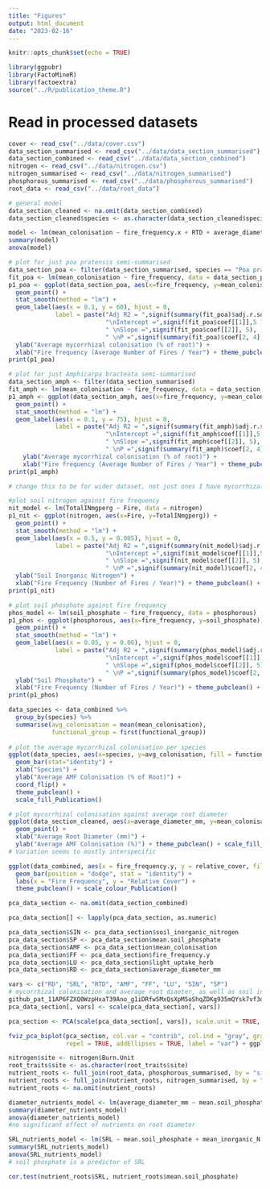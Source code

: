```yaml
---
title: "Figures"
output: html_document
date: "2023-02-16"
---
```


```r
knitr::opts_chunk$set(echo = TRUE)
```

```r
library(ggpubr)
library(FactoMineR)
library(factoextra)
source("../R/publication_theme.R")
```

# Read in processed datasets
```r
cover <- read_csv("../data/cover.csv")
data_section_summarised <- read_csv("../data/data_section_summarised")
data_section_combined <- read_csv("../data/data_section_combined")
nitrogen <- read_csv("../data/nitrogen.csv")
nitrogen_summarised <- read_csv("../data/nitrogen_summarised")
phosphorous_summarised <- read_csv("../data/phosphorous_summarised")
root_data <- read_csv("../data/root_data")
```

```r
# general model
data_section_cleaned <- na.omit(data_section_combined)
data_section_cleaned$species <- as.character(data_section_cleaned$species)

model <- lm(mean_colonisation ~ fire_frequency.x + RTD + average_diameter_mm + SRL + soil_inorganic_nitrogen + mean.soil_phosphate + species, data = data_section_cleaned)
summary(model)
anova(model)

# plot for just poa pratensis semi-summarised
data_section_poa <- filter(data_section_summarised, species == "Poa pratensis")
fit_poa <- lm(mean_colonisation ~ fire_frequency, data = data_section_poa)
p1_poa <- ggplot(data_section_poa, aes(x=fire_frequency, y=mean_colonisation)) + 
  geom_point() + 
  stat_smooth(method = "lm") + 
  geom_label(aes(x = 0.1, y = 60), hjust = 0, 
             label = paste("Adj R2 = ",signif(summary(fit_poa)$adj.r.squared, 5), 
                           "\nIntercept =",signif(fit_poa$coef[[1]],5 ), 
                           " \nSlope =",signif(fit_poa$coef[[2]], 5), 
                           " \nP =",signif(summary(fit_poa)$coef[2, 4], 5))) +
  ylab("Average mycorrhizal colonisation (% of root)") +
  xlab("Fire frequency (Average Number of Fires / Year") + theme_pubclean() + scale_colour_Publication()
print(p1_poa)

# plot for just Amphicarpa bracteata semi-summarised
data_section_amph <- filter(data_section_summarised)
fit_amph <- lm(mean_colonisation ~ fire_frequency, data = data_section_amph)
p1_amph <- ggplot(data_section_amph, aes(x=fire_frequency, y=mean_colonisation)) + 
  geom_point() + 
  stat_smooth(method = "lm") + 
  geom_label(aes(x = 0.1, y = 75), hjust = 0, 
             label = paste("Adj R2 = ",signif(summary(fit_amph)$adj.r.squared, 5), 
                           "\nIntercept =",signif(fit_amph$coef[[1]],5 ), 
                           " \nSlope =",signif(fit_amph$coef[[2]], 5), 
                           " \nP =",signif(summary(fit_amph)$coef[2, 4], 5))) +
    ylab("Average mycorrhizal colonisation (% of root)") +
    xlab("Fire frequency (Average Number of Fires / Year") + theme_pubclean() + scale_colour_Publication()
print(p1_amph)
```



```r
# change this to be for wider dataset, not just ones I have mycorrhizal data on

#plot soil nitrogen against fire frequency
nit_model <- lm(TotalINmgperg ~ Fire, data = nitrogen)
p1_nit <- ggplot(nitrogen, aes(x=Fire, y=TotalINmgperg)) + 
  geom_point() + 
  stat_smooth(method = "lm") + 
  geom_label(aes(x = 0.5, y = 0.005), hjust = 0, 
             label = paste("Adj R2 = ",signif(summary(nit_model)$adj.r.squared, 5), 
                           "\nIntercept =",signif(nit_model$coef[[1]],5 ), 
                           " \nSlope =",signif(nit_model$coef[[2]], 5), 
                           " \nP =",signif(summary(nit_model)$coef[2, 4], 5))) +
  ylab("Soil Inorganic Nitrogen") +
  xlab("Fire Frequency (Number of Fires / Year)") + theme_pubclean() + scale_colour_Publication()
print(p1_nit)

# plot soil phosphate against fire frequency
phos_model <- lm(soil_phosphate ~ fire_frequency, data = phosphorous)
p1_phos <- ggplot(phosphorous, aes(x=fire_frequency, y=soil_phosphate)) + 
  geom_point() + 
  stat_smooth(method = "lm") + 
  geom_label(aes(x = 0.05, y = 0.06), hjust = 0, 
             label = paste("Adj R2 = ",signif(summary(phos_model)$adj.r.squared, 5), 
                           "\nIntercept =",signif(phos_model$coef[[1]],5 ), 
                           " \nSlope =",signif(phos_model$coef[[2]], 5), 
                           " \nP =",signif(summary(phos_model)$coef[2, 4], 5))) +
  ylab("Soil Phosphate") +
  xlab("Fire Frequency (Number of Fires / Year)") + theme_pubclean() + scale_colour_Publication()
print(p1_phos)
```

```r
data_species <- data_combined %>%
  group_by(species) %>%
  summarise(avg_colonisation = mean(mean_colonisation),
            functional_group = first(functional_group))
  
# plot the average mycorrhizal colonisation per species
ggplot(data_species, aes(x=species, y=avg_colonisation, fill = functional_group)) + 
  geom_bar(stat="identity") + 
  xlab("Species") +
  ylab("Average AMF Colonisation (% of Root)") +
  coord_flip() + 
  theme_pubclean() + 
  scale_fill_Publication()
```

```r
# plot mycorrhizal colonisation against average root diameter
ggplot(data_section_cleaned, aes(x=average_diameter_mm, y=mean_colonisation, color = species)) +
  geom_point() +
  xlab("Average Root Diameter (mm)") +
  ylab("Average AMF Colonisation (%)") + theme_pubclean() + scale_fill_Publication()
# Variation seems to mostly interspecific
```
```r
ggplot(data_combined, aes(x = fire_frequency.y, y = relative_cover, fill = species)) +
  geom_bar(position = "dodge", stat = "identity") +
  labs(x = "Fire Frequency", y = "Relative Cover") +
  theme_pubclean() + scale_colour_Publication()
```


```r
pca_data_section <- na.omit(data_section_combined)

pca_data_section[] <- lapply(pca_data_section, as.numeric)

pca_data_section$SIN <- pca_data_section$soil_inorganic_nitrogen
pca_data_section$SP <- pca_data_section$mean.soil_phosphate
pca_data_section$AMF <- pca_data_section$mean_colonisation
pca_data_section$FF <- pca_data_section$fire_frequency.y
pca_data_section$LU <- pca_data_section$light_uptake_herb 
pca_data_section$RD <- pca_data_section$average_diameter_mm

vars <- c("RD", "SRL", "RTD", "AMF", "FF", "LU", "SIN", "SP")
# mycorrhizal colonisation and average root diaeter, as well as soil inorganic nitrogen don't contribute to the variance in the data
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
pca_data_section[, vars] <- scale(pca_data_section[, vars])

pca_section <- PCA(scale(pca_data_section[, vars]), scale.unit = TRUE, ncp = 5, graph = FALSE)

fviz_pca_biplot(pca_section, col.var = "contrib", col.ind = "gray", gradient.cols = c("#386cb0","#7fc97f","#ef3b2c"), 
                repel = TRUE, addEllipses = TRUE, label = "var") + ggplot2::theme(plot.title = "PCA") + theme_pubclean() + scale_fill_Publication()
```

```r
nitrogen$site <- nitrogen$Burn.Unit 
root_traits$site <- as.character(root_traits$site)
nutrient_roots <- full_join(root_data, phosphorous_summarised, by = "site")
nutrient_roots <- full_join(nutrient_roots, nitrogen_summarised, by = "site")
nutrient_roots <- na.omit(nutrient_roots)

diameter_nutrients_model <- lm(average_diameter_mm ~ mean.soil_phosphate + mean_inorganic_N + species, data = nutrient_roots)
summary(diameter_nutrients_model)
anova(diameter_nutrients_model)
#no significant effect of nutrients on root diameter

SRL_nutrients_model <- lm(SRL ~ mean.soil_phosphate + mean_inorganic_N + species, data = nutrient_roots)
summary(SRL_nutrients_model)
anova(SRL_nutrients_model)
# soil phosphate is a predictor of SRL

cor.test(nutrient_roots$SRL, nutrient_roots$mean.soil_phosphate)
```

